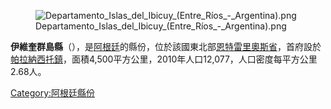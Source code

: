 [[Image:Departamento_Islas_del_Ibicuy_(Entre_Ríos_-_Argentina).png|right]]

{{Coord|33|42|45|S|58|39|44|W|display=title}}

'''伊維奎群島縣'''（{{lang-es|Departamento Islas del Ibicuy}}），是[[阿根廷|阿根廷]]的縣份，位於該國東北部[[恩特雷里奧斯省|恩特雷里奧斯省]]，首府設於[[帕拉納西托鎮|帕拉納西托鎮]]，面積4,500平方公里，2010年人口12,077，人口密度每平方公里2.68人。

{{Argentina-geo-stub}}
[[Category:阿根廷縣份|Category:阿根廷縣份]]